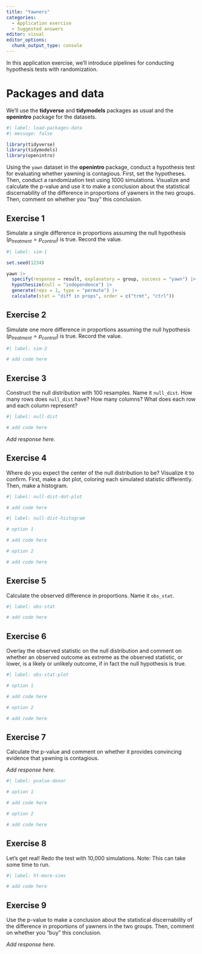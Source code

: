 ```yaml
---
title: "Yawners"
categories: 
  - Application exercise
  - Suggested answers
editor: visual
editor_options: 
  chunk_output_type: console
---
```


In this application exercise, we'll introduce pipelines for conducting hypothesis tests with randomization.

# Packages and data

We'll use the **tidyverse** and **tidymodels** packages as usual and the **openintro** package for the datasets.

```r
#| label: load-packages-data
#| message: false

library(tidyverse)
library(tidymodels)
library(openintro)
```

Using the `yawn` dataset in the **openintro** package, conduct a hypothesis test for evaluating whether yawning is contagious.
First, set the hypotheses.
Then, conduct a randomization test using 1000 simulations.
Visualize and calculate the p-value and use it to make a conclusion about the statistical discernability of the difference in proportions of yawners in the two groups.
Then, comment on whether you "buy" this conclusion.

## Exercise 1

Simulate a single difference in proportions assuming the null hypothesis ($p_{treatment} = p_{control}$) is true.
Record the value.

```r
#| label: sim-1

set.seed(1234)

yawn |>
  specify(response = result, explanatory = group, success = "yawn") |>
  hypothesize(null = "independence") |>
  generate(reps = 1, type = "permute") |>
  calculate(stat = "diff in props", order = c("trmt", "ctrl"))
```

## Exercise 2

Simulate one more difference in proportions assuming the null hypothesis ($p_{treatment} = p_{control}$) is true.
Record the value.

```r
#| label: sim-2

# add code here
```

## Exercise 3

Construct the null distribution with 100 resamples.
Name it `null_dist`.
How many rows does `null_dist` have?
How many columns?
What does each row and each column represent?

```r
#| label: null-dist

# add code here
```

*Add response here.*

## Exercise 4

Where do you expect the center of the null distribution to be?
Visualize it to confirm.
First, make a dot plot, coloring each simulated statistic differently.
Then, make a histogram.

```r
#| label: null-dist-dot-plot

# add code here
```

```r
#| label: null-dist-histogram

# option 1

# add code here

# option 2

# add code here
```

## Exercise 5

Calculate the observed difference in proportions.
Name it `obs_stat`.

```r
#| label: obs-stat

# add code here
```

## Exercise 6

Overlay the observed statistic on the null distribution and comment on whether an observed outcome as extreme as the observed statistic, or lower, is a likely or unlikely outcome, if in fact the null hypothesis is true.

```r
#| label: obs-stat-plot

# option 1

# add code here

# option 2

# add code here
```

## Exercise 7

Calculate the p-value and comment on whether it provides convincing evidence that yawning is contagious.

*Add response here.*

```r
#| label: pvalue-donor

# option 1

# add code here

# option 2

# add code here
```

## Exercise 8

Let's get real!
Redo the test with 10,000 simulations.
Note: This can take some time to run.

```r
#| label: ht-more-sims

# add code here
```

## Exercise 9

Use the p-value to make a conclusion about the statistical discernability of the difference in proportions of yawners in the two groups.
Then, comment on whether you "buy" this conclusion.

*Add response here.*
